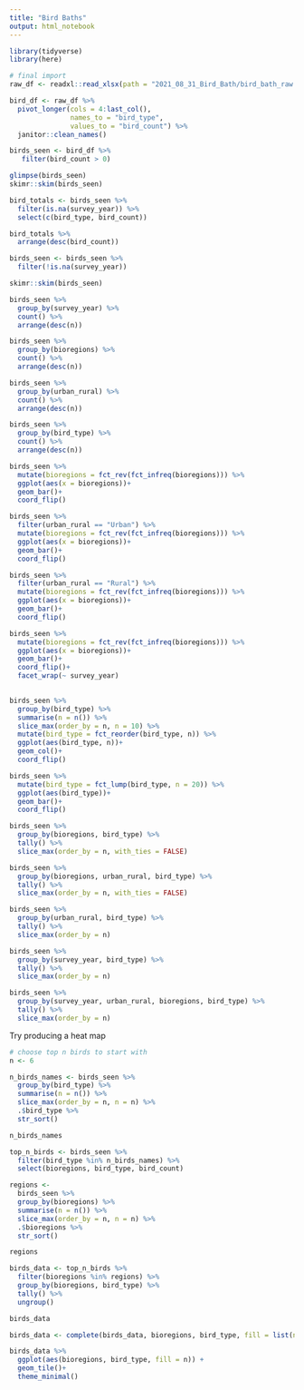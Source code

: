 ```yaml
---
title: "Bird Baths"
output: html_notebook
---
```


```r
library(tidyverse)
library(here)
```

```r
# final import
raw_df <- readxl::read_xlsx(path = "2021_08_31_Bird_Bath/bird_bath_raw.xlsx")
```

```r
bird_df <- raw_df %>% 
  pivot_longer(cols = 4:last_col(),
               names_to = "bird_type", 
               values_to = "bird_count") %>% 
  janitor::clean_names()
```

```r
birds_seen <- bird_df %>% 
   filter(bird_count > 0)
```

```r
glimpse(birds_seen)
skimr::skim(birds_seen)
```

```r
bird_totals <- birds_seen %>% 
  filter(is.na(survey_year)) %>% 
  select(c(bird_type, bird_count))

bird_totals %>% 
  arrange(desc(bird_count))

birds_seen <- birds_seen %>% 
  filter(!is.na(survey_year))

skimr::skim(birds_seen)
```

```r
birds_seen %>% 
  group_by(survey_year) %>% 
  count() %>% 
  arrange(desc(n))

birds_seen %>% 
  group_by(bioregions) %>% 
  count() %>% 
  arrange(desc(n))

birds_seen %>% 
  group_by(urban_rural) %>% 
  count() %>% 
  arrange(desc(n))

birds_seen %>% 
  group_by(bird_type) %>% 
  count() %>% 
  arrange(desc(n))
```

```r
birds_seen %>% 
  mutate(bioregions = fct_rev(fct_infreq(bioregions))) %>% 
  ggplot(aes(x = bioregions))+
  geom_bar()+
  coord_flip()
```

```r
birds_seen %>% 
  filter(urban_rural == "Urban") %>% 
  mutate(bioregions = fct_rev(fct_infreq(bioregions))) %>% 
  ggplot(aes(x = bioregions))+
  geom_bar()+
  coord_flip()

birds_seen %>% 
  filter(urban_rural == "Rural") %>% 
  mutate(bioregions = fct_rev(fct_infreq(bioregions))) %>% 
  ggplot(aes(x = bioregions))+
  geom_bar()+
  coord_flip()

```

```r
birds_seen %>% 
  mutate(bioregions = fct_rev(fct_infreq(bioregions))) %>% 
  ggplot(aes(x = bioregions))+
  geom_bar()+
  coord_flip()+
  facet_wrap(~ survey_year)
  
```

```r
birds_seen %>% 
  group_by(bird_type) %>% 
  summarise(n = n()) %>% 
  slice_max(order_by = n, n = 10) %>% 
  mutate(bird_type = fct_reorder(bird_type, n)) %>% 
  ggplot(aes(bird_type, n))+
  geom_col()+
  coord_flip()
```

```r
birds_seen %>% 
  mutate(bird_type = fct_lump(bird_type, n = 20)) %>% 
  ggplot(aes(bird_type))+
  geom_bar()+
  coord_flip()
```

```r
birds_seen %>% 
  group_by(bioregions, bird_type) %>% 
  tally() %>% 
  slice_max(order_by = n, with_ties = FALSE)
```

```r
birds_seen %>% 
  group_by(bioregions, urban_rural, bird_type) %>% 
  tally() %>% 
  slice_max(order_by = n, with_ties = FALSE)
```

```r
birds_seen %>% 
  group_by(urban_rural, bird_type) %>% 
  tally() %>% 
  slice_max(order_by = n)
```

```r
birds_seen %>% 
  group_by(survey_year, bird_type) %>% 
  tally() %>% 
  slice_max(order_by = n)
```

```r
birds_seen %>% 
  group_by(survey_year, urban_rural, bioregions, bird_type) %>% 
  tally() %>% 
  slice_max(order_by = n)
```

Try producing a heat map

```r
# choose top n birds to start with
n <- 6

n_birds_names <- birds_seen %>% 
  group_by(bird_type) %>% 
  summarise(n = n()) %>% 
  slice_max(order_by = n, n = n) %>% 
  .$bird_type %>% 
  str_sort()

n_birds_names

top_n_birds <- birds_seen %>% 
  filter(bird_type %in% n_birds_names) %>% 
  select(bioregions, bird_type, bird_count)

regions <- 
  birds_seen %>% 
  group_by(bioregions) %>% 
  summarise(n = n()) %>% 
  slice_max(order_by = n, n = n) %>% 
  .$bioregions %>% 
  str_sort()

regions

birds_data <- top_n_birds %>%
  filter(bioregions %in% regions) %>% 
  group_by(bioregions, bird_type) %>%
  tally() %>% 
  ungroup()

birds_data 

birds_data <- complete(birds_data, bioregions, bird_type, fill = list(n = 0))

birds_data %>% 
  ggplot(aes(bioregions, bird_type, fill = n)) + 
  geom_tile()+
  theme_minimal()
```
